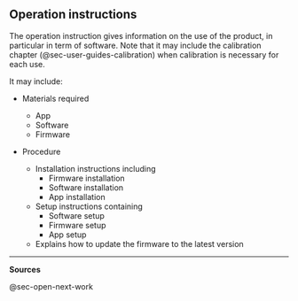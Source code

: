 ## Operation instructions {#sec-operation-instructions}

The operation instruction gives information on the use of the product, in particular in term of software.
Note that it may include the calibration chapter (@sec-user-guides-calibration) when calibration is necessary for each use.

It may include:
     
-   Materials required

    -   App
    -   Software
    -   Firmware

-   Procedure

    -   Installation instructions including
        -   Firmware installation
        -   Software installation
        -   App installation
    -   Setup instructions containing
        -   Software setup
        -   Firmware setup
        -   App setup
    -   Explains how to update the firmware to the latest version

------------------------------------------------------------------------

**Sources**

@sec-open-next-work
